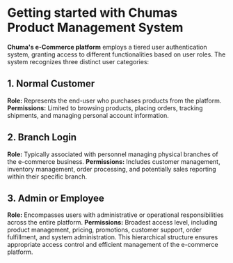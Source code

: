 # Getting started with Chumas Product Management System

**Chuma's e-Commerce platform** employs a tiered user authentication system, granting access to different functionalities based on user roles.
The system recognizes three distinct user categories:

## 1. Normal Customer

**Role:** Represents the end-user who purchases products from the platform.
**Permissions:** Limited to browsing products, placing orders, tracking shipments, and managing personal account information.

## 2. Branch Login

**Role:** Typically associated with personnel managing physical branches of the e-commerce business.
**Permissions:** Includes customer management, inventory management, order processing, and potentially sales reporting within their specific branch.

## 3. Admin or Employee

**Role:** Encompasses users with administrative or operational responsibilities across the entire platform.
**Permissions:** Broadest access level, including product management, pricing, promotions, customer support, order fulfillment, and system administration.
This hierarchical structure ensures appropriate access control and efficient management of the e-commerce platform.
